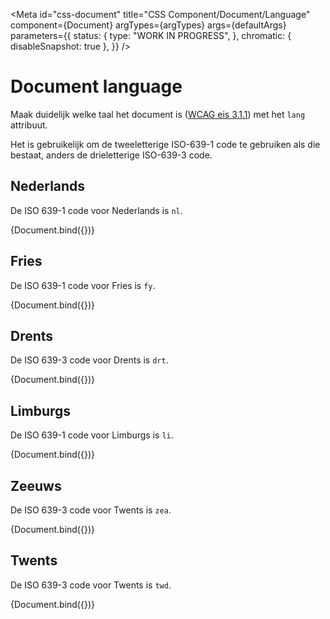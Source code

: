 <!-- @license CC0-1.0 -->


<Meta
  id="css-document"
  title="CSS Component/Document/Language"
  component={Document}
  argTypes={argTypes}
  args={defaultArgs}
  parameters={{
    status: {
      type: "WORK IN PROGRESS",
    },
    chromatic: { disableSnapshot: true },
  }}
/>

# Document language

Maak duidelijk welke taal het document is ([WCAG eis 3.1.1](https://www.w3.org/TR/WCAG21/#language-of-page)) met het `lang` attribuut.

Het is gebruikelijk om de tweeletterige ISO-639-1 code te gebruiken als die bestaat, anders de drieletterige ISO-639-3 code.

## Nederlands

De ISO 639-1 code voor Nederlands is `nl`.

<Canvas>
  <Story
    name="Nederlands"
    args={{
      ...exampleArgs,
      children: "Nederlands",
      div: false,
      lang: "nl",
    }}
  >
    {Document.bind({})}
  </Story>
</Canvas>

## Fries

De ISO 639-1 code voor Fries is `fy`.

<Canvas>
  <Story
    name="Fries"
    args={{
      ...exampleArgs,
      children: "Frysk",
      div: false,
      lang: "fy",
    }}
  >
    {Document.bind({})}
  </Story>
</Canvas>

## Drents

De ISO 639-3 code voor Drents is `drt`.

<Canvas>
  <Story
    name="Drents"
    args={{
      ...exampleArgs,
      children: "Drèents",
      div: false,
      lang: "drt",
    }}
  >
    {Document.bind({})}
  </Story>
</Canvas>

## Limburgs

De ISO 639-1 code voor Limburgs is `li`.

<Canvas>
  <Story
    name="Limburgs"
    args={{
      children: "Limburgs (ouch waal: Lèmburgs)",
      div: false,
      lang: "li",
    }}
  >
    {Document.bind({})}
  </Story>
</Canvas>

## Zeeuws

De ISO 639-3 code voor Twents is `zea`.

<Canvas>
  <Story
    name="Zeeuws"
    args={{
      ...exampleArgs,
      children: "Zeêuws",
      div: false,
      lang: "zea",
    }}
  >
    {Document.bind({})}
  </Story>
</Canvas>

## Twents

De ISO 639-3 code voor Twents is `twd`.

<Canvas>
  <Story
    name="Twents"
    args={{
      ...exampleArgs,
      children: "Twents",
      div: false,
      lang: "twd",
    }}
  >
    {Document.bind({})}
  </Story>
</Canvas>
